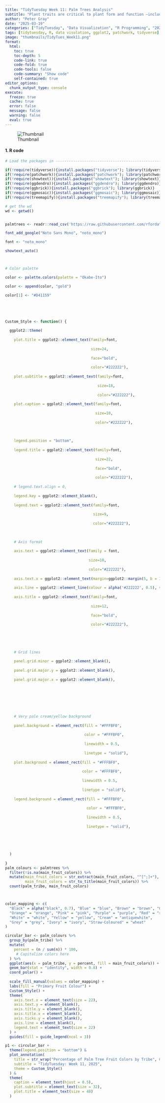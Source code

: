 ```yaml
---
title: "TidyTuesday Week 11: Palm Trees Analysis"
subtitle: "Plant traits are critical to plant form and function —including growth, survival and reproduction— and therefore shape fundamental aspects of population and ecosystem dynamics as well as ecosystem services. Here, we present a global species-level compilation of key functional traits for palms (Arecaceae), a plant family with keystone importance in tropical and subtropical ecosystems."
author: "Peter Gray"
date: "2025-03-19" 
categories: ["TidyTuesday", "Data Visualization", "R Programming", "2025"]
tags: [tidytuesday, R, data visulation, ggplot2, patchwork, tidyverse]
image: "thumbnails/TidyTues_Week11.png"
format:
  html:
    toc: true
    toc-depth: 5
    code-link: true
    code-fold: true
    code-tools: false
    code-summary: "Show code"
    self-contained: true
editor_options: 
  chunk_output_type: console
execute: 
  freeze: true                                                  
  cache: true                                                   
  error: false
  message: false
  warning: false
  eval: true
---
```


![Thumbnail](thumbnails/TidyTues_Week11.png)

#### 1. R code

```r


# Load the packages in ----------------------------------------------------

if(!require(tidyverse)){install.packages("tidyverse"); library(tidyverse)}
if(!require(patchwork)){install.packages("patchwork"); library(patchwork)}
if(!require(showtext)){install.packages("showtext"); library(showtext)}
if(!require(ggdendro)){install.packages("ggdendro"); library(ggdendro)}
if(!require(ggbrick)){install.packages("ggbrick"); library(ggbrick)}
if(!require(ggmosaic)){install.packages("ggmosaic"); library(ggmosaic)}
if(!require(treemapify)){install.packages("treemapify"); library(treemapify)}

# get the wd
wd <- getwd()


palmtrees <- readr::read_csv('https://raw.githubusercontent.com/rfordatascience/tidytuesday/main/data/2025/2025-03-18/palmtrees.csv')

font_add_google("Noto Sans Mono", "noto_mono")

font <- "noto_mono"

showtext_auto()



# Color palette

color <- palette.colors(palette = "Okabe-Ito")

color <- append(color, "gold")

color[1] <- "#D41159"





Custom_Style <- function() {
  
  ggplot2::theme(
    
    plot.title = ggplot2::element_text(family=font,
                                       
                                       size=24,
                                       
                                       face="bold",
                                       
                                       color="#222222"),
    
    plot.subtitle = ggplot2::element_text(family=font,
                                          
                                          size=18,
                                          
                                          color="#222222"),
    
    plot.caption = ggplot2::element_text(family=font,
                                         
                                         size=10,
                                         
                                         color="#222222"),
    
    
    
    legend.position = "bottom",
    
    legend.title = ggplot2::element_text(family=font,
                                         
                                         size=22,
                                         
                                         face="bold",
                                         
                                         color="#222222"),
    
    # legend.text.align = 0,
    
    legend.key = ggplot2::element_blank(),
    
    legend.text = ggplot2::element_text(family=font,
                                        
                                        size=9,
                                        
                                        color="#222222"),
    
    
    
    # Axis format
    
    axis.text = ggplot2::element_text(family = font,
                                      
                                      size=10,
                                      
                                      color="#222222"),
    
    axis.text.x = ggplot2::element_text(margin=ggplot2::margin(5, b = 10), size =8),
    
    axis.line = ggplot2::element_line(colour = alpha('#222222', 0.5), size =0.5),
    
    axis.title = ggplot2::element_text(family=font,
                                       
                                       size=12,
                                       
                                       face="bold",
                                       
                                       color="#222222"),
    
    
    
    
    
    # Grid lines
    
    panel.grid.minor = ggplot2::element_blank(),
    
    panel.grid.major.y = ggplot2::element_blank(),
    
    panel.grid.major.x = ggplot2::element_blank(),
    
    
    
    
    
    
    
    # Very pale cream/yellow background
    
    panel.background = element_rect(fill = "#FFFBF0", 
                                    
                                    color = "#FFFBF0",
                                    
                                    linewidth = 0.5,
                                    
                                    linetype = "solid"),
    
    plot.background = element_rect(fill = "#FFFBF0", 
                                   
                                   color = "#FFFBF0",
                                   
                                   linewidth = 0.5,
                                   
                                   linetype = "solid"),
    
    legend.background = element_rect(fill = "#FFFBF0", 
                                     
                                     color = "#FFFBF0",
                                     
                                     linewidth = 0.5,
                                     
                                     linetype = "solid"),
    
    
    
    
    
  )
  
}
palm_colours <- palmtrees %>%
  filter(!is.na(main_fruit_colors)) %>% 
  mutate(main_fruit_colors = str_extract(main_fruit_colors, "^[^;]+"),
         main_fruit_colors = str_to_title(main_fruit_colors)) %>% 
  count(palm_tribe, main_fruit_colors) 



color_mapping <- c(
  "Black" = alpha("black", 0.7), "Blue" = "blue", "Brown" = "brown", "Green" = "green", 
  "Orange" = "orange", "Pink" = "pink", "Purple" = "purple", "Red" = "red", 
  "White" = "white", "Yellow" = "yellow", "Cream" = "antiquewhite", 
  "Grey" = "grey", "Ivory" = "ivory", "Straw-Coloured" = "wheat"
)

circular_bar <- palm_colours %>% 
  group_by(palm_tribe) %>%
  mutate(
    percent = (n / sum(n)) * 100,
     # Capitalize colors here
  ) %>%
  ggplot(aes(x = palm_tribe, y = percent, fill = main_fruit_colors)) +
  geom_bar(stat = "identity", width = 0.8) +
  coord_polar() +
  
  scale_fill_manual(values = color_mapping) +
  labs(fill = "Primary Fruit Colour") +
  Custom_Style() +
  theme(
    axis.text.x = element_text(size = 22),
    axis.text.y = element_blank(),
    axis.title.y = element_blank(),
    axis.title.x = element_blank(),
    axis.ticks.y = element_blank(),
    axis.line = element_blank(),
    legend.text = element_text(size = 22)
  ) +
  guides(fill = guide_legend(ncol = 3))

p1 <- circular_bar +
  theme(legend.position = "bottom") &
  plot_annotation(
    title = str_wrap("Percentage of Palm Tree Fruit Colors by Tribe", 60),
    subtitle = "TidyTuesday: Week 11, 2025",
    theme = Custom_Style()
  ) &
  theme(
    caption = element_text(hjust = 0.5),
    plot.subtitle = element_text(size = 32),
    plot.title = element_text(size = 48)
  )
```